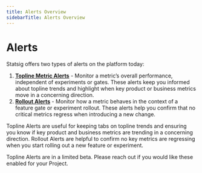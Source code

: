 ```yaml
---
title: Alerts Overview
sidebarTitle: Alerts Overview
---
```


# Alerts 
Statsig offers two types of alerts on the platform today:
1. **[Topline Metric Alerts](/product-analytics/alerts/topline_alerts)** - Monitor a metric’s overall performance, independent of experiments or gates. These alerts keep you informed about topline trends and highlight when key product or business metrics move in a concerning direction.
2. **[Rollout Alerts](/product-analytics/alerts/rollout_alerts)** - Monitor how a metric behaves in the context of a feature gate or experiment rollout. These alerts help you confirm that no critical metrics regress when introducing a new change.

Topline Alerts are useful for keeping tabs on topline trends and ensuring you know if key product and business metrics are trending in a concerning direction. Rollout Alerts are helpful to confirm no key metrics are regressing when you start rolling out a new feature or experiment.  

<Info>
Topline Alerts are in a limited beta. Please reach out if you would like these enabled for your Project. 
</Info>
